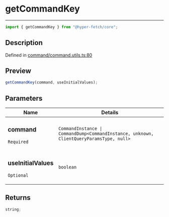 # getCommandKey

<div class="api-docs__separator" data-reactroot="">

---

</div><div class="api-docs__import" data-reactroot="">

```ts
import { getCommandKey } from "@hyper-fetch/core";
```

</div><div class="api-docs__section">

## Description

</div><div class="api-docs__description"><span class="api-docs__do-not-parse">

</span></div><p class="api-docs__definition">

Defined in
[command/command.utils.ts:80](https://github.com/BetterTyped/hyper-fetch/blob/993719ed/packages/core/src/command/command.utils.ts#L80)

</p><div class="api-docs__section">

## Preview

</div><div class="api-docs__preview fn">

```ts
getCommandKey(command, useInitialValues);
```

</div><div class="api-docs__section">

## Parameters

</div>
<div class="api-docs__parameters">
<table>
<thead><tr><th>Name</th><th>Details</th></tr></thead>
<tbody><tr param-data="command"><td class="api-docs__param-name required">

### command

`Required`

</td><td class="api-docs__param-type">

`CommandInstance | CommandDump<CommandInstance, unknown, ClientQueryParamsType, null>`

</td></tr><tr param-data="useInitialValues"><td class="api-docs__param-name optional">

### useInitialValues

`Optional`

</td><td class="api-docs__param-type">

`boolean`

</td></tr></tbody></table></div><div class="api-docs__section">

## Returns

</div><div class="api-docs__returns">

```ts
string;
```

</div>
